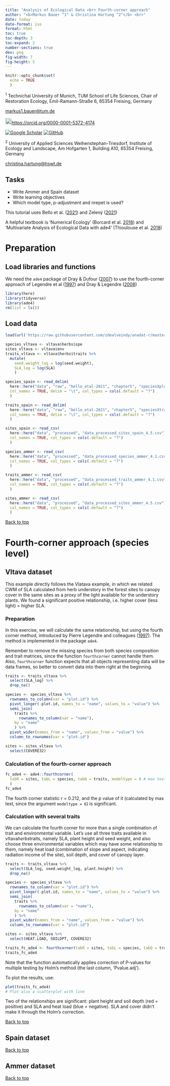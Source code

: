 ```yaml
---
title: "Analysis of Ecological Data <br> Fourth-corner approach"
author: "<b>Markus Bauer ^1^ & Christina Hartung ^2^</b> <br>"
date: today
date-format: iso
format: html
toc: true
toc-depth: 3
toc-expand: 2
number-sections: true
dev: png
fig-width: 7
fig-height: 5
---
```


```r
knitr::opts_chunk$set(
  echo = TRUE
  )
```

^1^ Technichal University of Munich, TUM School of Life Sciences, Chair of Restoration Ecology, Emil-Ramann-Straße 6, 85354 Freising, Germany

[markus1.bauer\@tum.de](mailto:markus1.bauer@tum.de)

<img src="https://info.orcid.org/wp-content/uploads/2019/11/orcid_16x16.png" alt="ORCID logo" width="20" height="20"/><https://orcid.org/0000-0001-5372-4174>

[![Google Scholar](https://img.shields.io/badge/Google%20Scholar-4285F4?style=for-the-badge&logo=google-scholar&logoColor=white)](https://scholar.google.de/citations?user=oHhmOkkAAAAJ&hl=de&oi=ao)
[![GitHub](https://img.shields.io/badge/github-%23121011.svg?style=for-the-badge&logo=github&logoColor=white)](https://github.com/markus1bauer)

^2^ University of Applied Sciences Weihenstephan-Triesdorf, Institute of Ecology and Landscape, Am Hofgarten 1, Building A10, 85354 Freising, Germany

[christina.hartung\@hswt.de](mailto:christina.hartung@hswt.de)

::: {.content-hidden when-format="html"}

# Tasks

* Write Ammer and Spain dataset
* Write learning objectives
* Which model type, p-adjustment and nrepet is used?

:::

This tutorial uses Bello et al. ([2021](https://doi.org/10.1017/9781108628426)) and Zelený ([2021](https://www.davidzeleny.net/anadat-r/doku.php/en:cwm_fc_examples#example_3ecological_interpretation_of_the_unconstrained_axes_in_constrained_ordination_using_mean_ellenberg-like_indicator_values))

A helpful textbook is 'Numerical Ecology' (Borcard et al. [2018](https://doi.org/10.1007/978-3-319-71404-2)) and 'Multivariate Analysis of Ecological Data with ade4' (Thioulouse et al. [2018](https://doi.org/10.1007/978-1-4939-8850-1))

# Preparation

## Load libraries and functions

We need the `ade4` package of Dray & Dufour ([2007](https://doi.org/10.18637/jss.v022.i04)) to use the fourth-corner approach of Legendre et al ([1997](https://doi.org/10.1890/0012-9658(1997)078[0547:RBTHST]2.0.CO;2)) and Dray & Legendre ([2008](https://doi.org/10.1890/08-0349.1))

```r
library(here)
library(tidyverse)
library(ade4)
rm(list = ls())
```

## Load data

```r
load(url('https://raw.githubusercontent.com/zdealveindy/anadat-r/master/data/vltava.RData'))

species_vltava <- vltava$herbs$spe
sites_vltava <- vltava$env
traits_vltava <- vltava$herbs$traits %>%
  mutate(
    seed.weight_log = log(seed.weight),
    SLA_log = log(SLA)
    )

species_spain <- read_delim(
  here::here("data", "raw", "bello_etal-2021", "chapter5", "speciesXplotsNE.txt"),
  col_names = TRUE, delim = "\t", col_types = cols(.default = "?")
  )

traits_spain <- read_delim(
  here::here("data", "raw", "bello_etal-2021", "chapter5", "speciesXtraitsNE.txt"),
  col_names = TRUE, delim = "\t", col_types = cols(.default = "?")
  )

sites_spain <- read_csv(
  here::here("data", "processed", "data_processed_sites_spain_4.5.csv"),
  col_names = TRUE, col_types = cols(.default = "?")
  )

species_ammer <- read_csv(
  here::here("data", "processed", "data_processed_species_ammer_4.1.csv"),
  col_names = TRUE, col_types = cols(.default = "?")
  )

traits_ammer <- read_csv(
  here::here("data", "processed", "data_processed_traits_ammer_4.1.csv"),
  col_names = TRUE, col_types = cols(.default = "?")
  )

sites_ammer <- read_csv(
  here::here("data", "processed", "data_processed_sites_ammer_4.5.csv"),
  col_names = TRUE, col_types = cols(.default = "?")
  )
```

<a href="#top">Back to top</a>

# Fourth-corner approach (species level)

## Vltava dataset

This example directly follows the Vlatava example, in which we related CWM of SLA calculated from herb understory in the forest sites to canopy cover in the same sites as a proxy of the light available for the understory plants. We found a significant positive relationship, i.e. higher cover (less light) = higher SLA.

### Preparation

In this exercise, we will calculate the same relationship, but using the fourth corner method, introduced by Pierre Legendre and colleagues ([1997](https://doi.org/10.1890/0012-9658(1997)078[0547:RBTHST]2.0.CO;2)). The method is implemented in the package `ade4`.

Remember to remove the missing species from both species composition and trait matrices, since the function `fourthcorner` cannot handle them. Also, `fourthcorner` function expects that all objects representing data will be data frames, so better to convert data into them right at the beginning.

```r
traits <- traits_vltava %>%
  select(SLA_log) %>%
  drop_na()

species <- species_vltava %>%
  rownames_to_column(var = "plot.id") %>%
  pivot_longer(-plot.id, names_to = "name", values_to = "value") %>%
  semi_join(
    traits %>%
      rownames_to_column(var = "name"),
    by = "name"
    ) %>%
  pivot_wider(names_from = "name", values_from = "value") %>%
  column_to_rownames(var = "plot.id")

sites <- sites_vltava %>%
  select(COVERE32)
```


### Calculation of the fourth-corner approach

```r
fc_ade4 <- ade4::fourthcorner(
  tabR = sites, tabL = species, tabQ = traits, modeltype = 6 # max test
  )
fc_ade4
```

The fourth corner statistic r = 0.212, and the p value of it (calculated by max test, since the argument `modeltype = 6`) is significant.

### Calculation with several traits

We can calculate the fourth corner for more than a single combination of trait and environmental variable. Let's use all three traits available in vltava$herbs$traits, namely SLA, plant height and seed weight, and also choose three environmental variables which may have some relationship to them, namely heat load (combination of slope and aspect, indicating radiation income of the site), soil depth, and cover of canopy layer. 

```r
traits <- traits_vltava %>%
  select(SLA_log, seed.weight_log, plant.height) %>%
  drop_na()

species <- species_vltava %>%
  rownames_to_column(var = "plot.id") %>%
  pivot_longer(-plot.id, names_to = "name", values_to = "value") %>%
  semi_join(
    traits %>%
      rownames_to_column(var = "name"),
    by = "name"
    ) %>%
  pivot_wider(names_from = "name", values_from = "value") %>%
  column_to_rownames(var = "plot.id")

sites <- sites_vltava %>%
  select(HEAT.LOAD, SOILDPT, COVERE32)

traits_fc_ade4 <- fourthcorner(tabR = sites, tabL = species, tabQ = traits)
traits_fc_ade4
```

Note that the function automatically applies correction of P-values for multiple testing by Holm's method (the last column, 'Pvalue.adj').

To plot the results, use: 

```r
plot(traits_fc_ade4)
# Plot also a scatterplot with line
```

Two of the relationships are significant: plant height and soil depth (red = positive) and SLA and heat load (blue = negative). SLA and cover didn't make it through the Holm's correction. 

<a href="#top">Back to top</a>

## Spain dataset

<a href="#top">Back to top</a>

## Ammer dataset

<a href="#top">Back to top</a>
